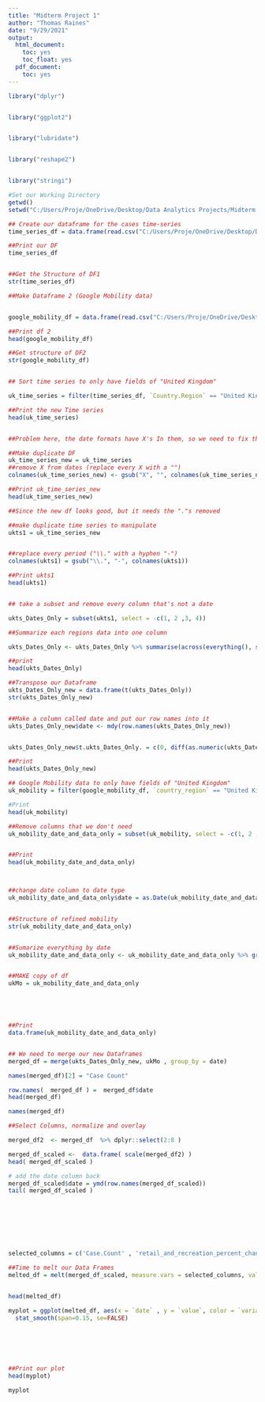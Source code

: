 ```yaml
---
title: "Midterm Project 1"
author: "Thomas Raines"
date: "9/29/2021"
output:
  html_document:
    toc: yes
    toc_float: yes
  pdf_document:
    toc: yes
---
```


```r

library("dplyr")


library("ggplot2")


library("lubridate")


library("reshape2")


library("stringi")
```



```r
#Set our Working Directory
getwd()
setwd("C:/Users/Proje/OneDrive/Desktop/Data Analytics Projects/Midterm Part One/COVID-19-master")

```



```r
## Create our dataframe for the cases time-series
time_series_df = data.frame(read.csv("C:/Users/Proje/OneDrive/Desktop/Data Analytics Projects/Midterm Part One/COVID-19-master/COVID-19-master/csse_covid_19_data/csse_covid_19_time_series/time_series_covid19_confirmed_global.csv"))

##Print our DF
time_series_df


##Get the Structure of DF1
str(time_series_df)

```

```r
##Make Dataframe 2 (Google Mobility data)


google_mobility_df = data.frame(read.csv("C:/Users/Proje/OneDrive/Desktop/Data Analytics Projects/Midterm Part One/COVID-19-master/COVID-19-master/csse_covid_19_data/csse_covid_19_time_series/googlemobility.csv"))

##Print df 2
head(google_mobility_df)

##Get structure of DF2
str(google_mobility_df)



```



```r
## Sort time series to only have fields of "United Kingdom"

uk_time_series = filter(time_series_df, `Country.Region` == "United Kingdom")

##Print the new Time series
head(uk_time_series)


##Problem here, the date formats have X's In them, so we need to fix that

```



```r
##Make duplicate DF
uk_time_series_new = uk_time_series
##remove X from dates (replace every X with a "")
colnames(uk_time_series_new) <- gsub("X", "", colnames(uk_time_series_new))

##Print uk_time_series_new
head(uk_time_series_new)

```


```r

##Since the new df looks good, but it needs the "."s removed

##make duplicate time series to manipulate
ukts1 = uk_time_series_new


##replace every period ("\\." with a hyphen "-")
colnames(ukts1) = gsub("\\.", "-", colnames(ukts1))

##Print ukts1
head(ukts1)



```




```r

## take a subset and remove every column that's not a date

ukts_Dates_Only = subset(ukts1, select = -c(1, 2 ,3, 4))

##Summarize each regions data into one column

ukts_Dates_Only <- ukts_Dates_Only %>% summarise(across(everything(), sum, na.rm = TRUE))

##print
head(ukts_Dates_Only)

```



```r
##Transpose our Dataframe
ukts_Dates_Only_new = data.frame(t(ukts_Dates_Only))
str(ukts_Dates_Only_new)


##Make a column called date and put our row names into it
ukts_Dates_Only_new$date <- mdy(row.names(ukts_Dates_Only_new))


ukts_Dates_Only_new$t.ukts_Dates_Only. = c(0, diff(as.numeric(ukts_Dates_Only_new$t.ukts_Dates_Only.)))

##Print
head(ukts_Dates_Only_new)


```




```r
## Google Mobility data to only have fields of "United Kingdom"
uk_mobility = filter(google_mobility_df, `country_region` == "United Kingdom")

#Print
head(uk_mobility)

```

```r

##Remove columns that we don't need
uk_mobility_date_and_data_only = subset(uk_mobility, select = -c(1, 2 ,3, 4, 5, 6, 7, 8))


##Print
head(uk_mobility_date_and_data_only)



##change date column to date type
uk_mobility_date_and_data_only$date = as.Date(uk_mobility_date_and_data_only$date)


##Structure of refined mobility
str(uk_mobility_date_and_data_only)


##Sumarize everything by date
uk_mobility_date_and_data_only <- uk_mobility_date_and_data_only %>% group_by(date) %>% summarise(across(everything(), mean, na.rm = TRUE))


##MAKE copy of df
ukMo = uk_mobility_date_and_data_only





##Print
data.frame(uk_mobility_date_and_data_only)



```




```r

## We need to merge our new Dataframes
merged_df = merge(ukts_Dates_Only_new, ukMo , group_by = date)

names(merged_df)[2] = "Case Count"

row.names(  merged_df ) =  merged_df$date
head(merged_df)

names(merged_df)

##Select Columns, normalize and overlay

merged_df2  <- merged_df  %>% dplyr::select(2:8 )

merged_df_scaled <-  data.frame( scale(merged_df2) )
head( merged_df_scaled )

# add the date column back
merged_df_scaled$date = ymd(row.names(merged_df_scaled))
tail( merged_df_scaled )









```

```r

selected_columns = c('Case.Count' , 'retail_and_recreation_percent_change_from_baseline', 'grocery_and_pharmacy_percent_change_from_baseline' , 'parks_percent_change_from_baseline', 'transit_stations_percent_change_from_baseline', 'workplaces_percent_change_from_baseline', 'residential_percent_change_from_baseline' )

##Time to melt our Data Frames
melted_df = melt(merged_df_scaled, measure.vars = selected_columns, value.names = "Values", variable.name = "variable")


head(melted_df)


```

```r


myplot = ggplot(melted_df, aes(x = `date` , y = `value`, color = `variable` ))+
  stat_smooth(span=0.15, se=FALSE)
  
  

  
 

##Print our plot
head(myplot)

myplot
```
